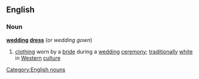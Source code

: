 ==English==
===Noun===
{{wikipedia}}
'''[[wedding]] [[dress]]'''  (or ''wedding gown'')
#[[clothing]] worn by a [[bride]] during a [[wedding]] [[ceremony]]; [[traditionally]] [[white]] in [[Western]] [[culture]]
[[Category:English nouns]]